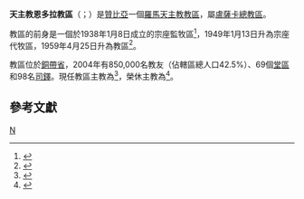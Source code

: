 {{Multiple issues|
{{Primarysources|time=2020-07-03T12:27:12+00:00}}
{{Refimprove|time=2020-07-03T12:27:12+00:00}}
}}
{{Infobox Roman Catholic diocese
|Roman Catholic Diocese of = 天主教恩多拉教區
|Latin name of diocese = Dioecesis Ndolaënsis
|border = catholic
|location = [[贊比亞|贊比亞]]
|territory= 銅帶省
|population =850,000
|rite = [[羅馬禮|羅馬禮]]
|patron = 
|province = [[天主教盧薩卡總教區|盧薩卡]]
|established = 1959年
|cathedral = 聖亞納主教座堂
|co-cathedral =
|leadership = 主教
|website =
|pope = {{incumbent pope}}
|ordinary = {{link-de|本雅明·菲里|Benjamin Phiri}}
|coadjutor bishop =
|auxiliary = 
|emeritus = {{link-de|諾埃爾·嘉祿·奧里根|Noel Charles O’Regan}}
|map = [[File:Zambia_-_Copperbelt.svg|250px]]
|map_caption = 教區管轄圖
}}

'''天主教恩多拉教區'''（{{lang-la|Dioecesis Ndolaënsis}}；{{lang-en|Diocese of Ndola}}）是[[贊比亞|贊比亞]]一個[[羅馬天主教|羅馬天主教]][[教區|教區]]，屬[[天主教盧薩卡總教區|盧薩卡總教區]]。

教區的前身是一個於1938年1月8日成立的宗座監牧區<ref>{{cite book |title=ACTA APOSTOLICAE SEDIS |series=II |volume=V |year=1938 |publisher=Typis Polyglottis Vaticanis |pages=277-278 |url=https://www.vatican.va/archive/aas/documents/AAS-30-1938-ocr.pdf |accessdate=2020-07-03 |archiveurl=https://web.archive.org/web/20200703121316/https://www.vatican.va/archive/aas/documents/AAS-30-1938-ocr.pdf |archivedate=2020-07-03 |language=la |dead-url=no }}</ref>，1949年1月13日升為宗座代牧區，1959年4月25日升為教區<ref>{{cite web |title=RHODESIAE SEPTEMTRIONALIS ET NYASSALAND* |url=https://w2.vatican.va/content/john-xxiii/la/apost_constitutions/1959/documents/hf_j-xxiii_apc_19590425_rhodesiae.html |publisher=Libreria Editrice Vaticana |accessdate=2020-07-03 |archiveurl=https://web.archive.org/web/20200703113358/https://w2.vatican.va/content/john-xxiii/la/apost_constitutions/1959/documents/hf_j-xxiii_apc_19590425_rhodesiae.html |archivedate=2020-07-03 |language=la |date=1959-04-25 |dead-url=no }}</ref>。

教區位於[[銅帶省|銅帶省]]，2004年有850,000名教友（佔轄區總人口42.5%）、69個[[堂區|堂區]]和98名[[司鐸|司鐸]]。現任教區主教為{{link-de|本雅明·菲里|Benjamin Phiri}}<ref>{{cite press release |title=Resignations and Appointments, 03.07.2020 |url=https://press.vatican.va/content/salastampa/en/bollettino/pubblico/2020/07/03/200703a.html |publisher=Holy See Press Office |accessdate=2020-07-03 |archiveurl=https://web.archive.org/web/20200703111251/https://press.vatican.va/content/salastampa/en/bollettino/pubblico/2020/07/03/200703a.html |archivedate=2020-07-03 |language=en |date=2020-07-03 |dead-url=no }}</ref>，榮休主教為{{link-de|諾埃爾·嘉祿·奧里根|Noel Charles O’Regan}}<ref>{{cite press release |title=RINUNCE E NOMINE, 16.01.2010 |url=https://press.vatican.va/content/salastampa/it/bollettino/pubblico/2010/01/16/0031/00060.html |publisher=Sala Stampa della Santa Sede |accessdate=2020-07-03 |archiveurl=https://web.archive.org/web/20200703115541/https://press.vatican.va/content/salastampa/it/bollettino/pubblico/2010/01/16/0031/00060.html |archivedate=2020-07-03 |language=it |date=2010-01-16 |dead-url=no }}</ref>。

==參考文獻==
{{reflist}}

{{贊比亞天主教教區}}

[[Category:贊比亞天主教教區|N]]